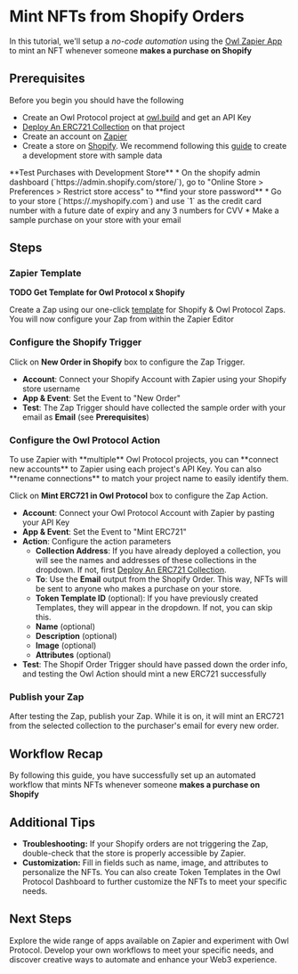 
# Mint NFTs from Shopify Orders

In this tutorial, we'll setup a _no-code automation_ using the [Owl Zapier App](https://zapier.com/apps/owl-protocol-ca19902/integrations) to mint an NFT whenever someone **makes a purchase on Shopify**

## Prerequisites

Before you begin you should have the following
* Create an Owl Protocol project at [owl.build](https://owl.build) and get an API Key
* [Deploy An ERC721 Collection](/tutorials-dashboard/deploy-erc721-collection) on that project
* Create an account on [Zapier](https://zapier.com)
* Create a store on [Shopify](https://www.shopify.com/). We recommend following this [guide](https://help.shopify.com/en/partners/dashboard/managing-stores/development-stores) to create a development store with sample data
<Callout type="warning">
**Test Purchases with Development Store**
* On the shopify admin dashboard (`https://admin.shopify.com/store/<store-domain>`), go to "Online Store > Preferences > Restrict store access" to **find your store password**
* Go to your store (`https://<store-domain>.myshopify.com`) and use `1` as the credit card number with a future date of expiry and any 3 numbers for CVV
</Callout>
* Make a sample purchase on your store with your email

## Steps
<Steps>

### Zapier Template

**TODO Get Template for Owl Protocol x Shopify**

Create a Zap using our one-click [template](https://zapier.com/app/editor/template/1741724) for Shopify & Owl Protocol Zaps. You will now configure your Zap from within the Zapier Editor

<Screenshot src={start} alt="start" />

### Configure the Shopify Trigger
Click on **New Order in Shopify** box to configure the Zap Trigger.
* **Account**: Connect your Shopify Account with Zapier using your Shopify store username
* **App & Event**: Set the Event to "New Order"
* **Test**: The Zap Trigger should have collected the sample order with your email as **Email** (see **Prerequisites**)

<Screenshot src={trigger} alt="trigger" />


### Configure the Owl Protocol Action
<Callout>
To use Zapier with **multiple** Owl Protocol projects, you can **connect new accounts** to Zapier using each project's API Key. You can also **rename connections** to match your project name to easily identify them.
</Callout>

Click on **Mint ERC721 in Owl Protocol** box to configure the Zap Action.

* **Account**: Connect your Owl Protocol Account with Zapier by pasting your API Key
* **App & Event**: Set the Event to "Mint ERC721"
* **Action**: Configure the action parameters
    * **Collection Address**: If you have already deployed a collection, you will see the names and addresses of these collections in the dropdown. If not, first [Deploy An ERC721 Collection](/tutorials-dashboard/deploy-erc721-collection).
    * **To**: Use the **Email** output from the Shopify Order. This way, NFTs will be sent to anyone who makes a purchase on your store.
    * **Token Template ID** (optional): If you have previously created Templates, they will appear in the dropdown. If not, you can skip this.
    * **Name** (optional)
    * **Description** (optional)
    * **Image** (optional)
    * **Attributes** (optional)
* **Test**: The Shopif Order Trigger should have passed down the order info, and testing the Owl Action should mint a new ERC721 successfully


<Screenshot src={action} alt="action" />

### Publish your Zap
After testing the Zap, publish your Zap. While it is on, it will mint an ERC721 from the selected collection to the purchaser's email for every new order.

<Screenshot src={success} alt="success" />


</Steps>

## Workflow Recap

By following this guide, you have successfully set up an automated workflow that mints NFTs whenever someone **makes a purchase on Shopify**

## Additional Tips

-   **Troubleshooting:** If your Shopify orders are not triggering the Zap, double-check that the store is properly accessible by Zapier.
-   **Customization:** Fill in fields such as name, image, and attributes to personalize the NFTs. You can also create Token Templates in the Owl Protocol Dashboard to further customize the NFTs to meet your specific needs.

## Next Steps

Explore the wide range of apps available on Zapier and experiment with Owl Protocol. Develop your own workflows to meet your specific needs, and discover creative ways to automate and enhance your Web3 experience.
